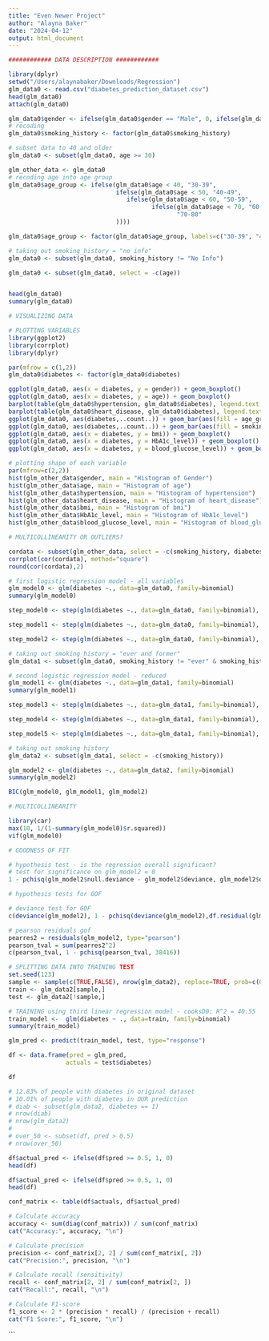 ```yaml
---
title: "Even Newer Project"
author: "Alayna Baker"
date: "2024-04-12"
output: html_document
---
```


```r

############ DATA DESCRIPTION ############

library(dplyr)
setwd("/Users/alaynabaker/Downloads/Regression")
glm_data0 <- read.csv("diabetes_prediction_dataset.csv")
head(glm_data0)
attach(glm_data0)

glm_data0$gender <- ifelse(glm_data0$gender == "Male", 0, ifelse(glm_data0$gender == "Female", 1, 2))
# recoding 
glm_data0$smoking_history <- factor(glm_data0$smoking_history)

# subset data to 40 and older
glm_data0 <- subset(glm_data0, age >= 30)

glm_other_data <- glm_data0
# recoding age into age group
glm_data0$age_group <- ifelse(glm_data0$age < 40, "30-39", 
                              ifelse(glm_data0$age < 50, "40-49", 
                                 ifelse(glm_data0$age < 60, "50-59",
                                        ifelse(glm_data0$age < 70, "60-69",
                                               "70-80"
                              ))))

glm_data0$age_group <- factor(glm_data0$age_group, labels=c("30-39", "40-49", "50-59", "60-69", "70+"))

# taking out smoking_history = "no info"
glm_data0 <- subset(glm_data0, smoking_history != "No Info")

glm_data0 <- subset(glm_data0, select = -c(age))


head(glm_data0)
summary(glm_data0)

```

```r
# VISUALIZING DATA 

# PLOTTING VARIABLES
library(ggplot2)
library(corrplot)
library(dplyr)

par(mfrow = c(1,2))
glm_data0$diabetes <- factor(glm_data0$diabetes)

ggplot(glm_data0, aes(x = diabetes, y = gender)) + geom_boxplot()
ggplot(glm_data0, aes(x = diabetes, y = age)) + geom_boxplot()
barplot(table(glm_data0$hypertension, glm_data0$diabetes), legend.text = TRUE, beside = TRUE, xlab = "Diabetes", ylab = "Count of Hypertension" )
barplot(table(glm_data0$heart_disease, glm_data0$diabetes), legend.text = TRUE, beside = TRUE, xlab = "Diabetes", ylab = "Count of Heart Disease" )
ggplot(glm_data0, aes(diabetes,..count..)) + geom_bar(aes(fill = age_group), position = "dodge")
ggplot(glm_data0, aes(diabetes,..count..)) + geom_bar(aes(fill = smoking_history), position = "dodge")
ggplot(glm_data0, aes(x = diabetes, y = bmi)) + geom_boxplot()
ggplot(glm_data0, aes(x = diabetes, y = HbA1c_level)) + geom_boxplot()
ggplot(glm_data0, aes(x = diabetes, y = blood_glucose_level)) + geom_boxplot()

# plotting shape of each variable 
par(mfrow=c(2,2))
hist(glm_other_data$gender, main = "Histogram of Gender")
hist(glm_other_data$age, main = "Histogram of age")
hist(glm_other_data$hypertension, main = "Histogram of hypertension")
hist(glm_other_data$heart_disease, main = "Histogram of heart_disease")
hist(glm_other_data$bmi, main = "Histogram of bmi")
hist(glm_other_data$HbA1c_level, main = "Histogram of HbA1c_level")
hist(glm_other_data$blood_glucose_level, main = "Histogram of blood_glucose_level")

```

```r
# MULTICOLLINEARITY OR OUTLIERS? 

cordata <- subset(glm_other_data, select = -c(smoking_history, diabetes))
corrplot(cor(cordata), method="square")
round(cor(cordata),2)
```

```r
# first logistic regression model - all variables
glm_model0 <- glm(diabetes ~., data=glm_data0, family=binomial)
summary(glm_model0)

step_model0 <- step(glm(diabetes ~., data=glm_data0, family=binomial), direction = "both")

step_model1 <- step(glm(diabetes ~., data=glm_data0, family=binomial), direction = "forward")

step_model2 <- step(glm(diabetes ~., data=glm_data0, family=binomial), direction = "backward")

# taking out smoking_history = "ever and former"
glm_data1 <- subset(glm_data0, smoking_history != "ever" & smoking_history != "former")

# second logistic regression model - reduced
glm_model1 <- glm(diabetes ~., data=glm_data1, family=binomial)
summary(glm_model1)

step_model3 <- step(glm(diabetes ~., data=glm_data1, family=binomial), direction = "both")

step_model4 <- step(glm(diabetes ~., data=glm_data1, family=binomial), direction = "forward")

step_model5 <- step(glm(diabetes ~., data=glm_data1, family=binomial), direction = "backward")

# taking out smoking history 
glm_data2 <- subset(glm_data1, select = -c(smoking_history))

glm_model2 <- glm(diabetes ~., data=glm_data2, family=binomial)
summary(glm_model2)

BIC(glm_model0, glm_model1, glm_model2)

# MULTICOLLINEARITY 

library(car)
max(10, 1/(1-summary(glm_model0)$r.squared))
vif(glm_model0)
```

```r
# GOODNESS OF FIT 

# hypothesis test - is the regression overall significant? 
# test for significance on glm_model2 = 0
1 - pchisq(glm_model2$null.deviance - glm_model2$deviance, glm_model2$df.null - glm_model2$df.residual)

# hypothesis tests for GOF 

# deviance test for GOF
c(deviance(glm_model2), 1 - pchisq(deviance(glm_model2),df.residual(glm_model2)))

# pearson residuals gof
pearres2 = residuals(glm_model2, type="pearson")
pearson_tval = sum(pearres2^2)
c(pearson_tval, 1 - pchisq(pearson_tval, 38416))
```

```r
# SPLITTING DATA INTO TRAINING TEST 
set.seed(123)
sample <- sample(c(TRUE,FALSE), nrow(glm_data2), replace=TRUE, prob=c(0.8, 0.2))
train <- glm_data2[sample,]
test <- glm_data2[!sample,]

# TRAINING using third linear regression model - cooksD0: R^2 = 40.55
train_model <-  glm(diabetes ~ ., data=train, family=binomial)
summary(train_model)

glm_pred <- predict(train_model, test, type="response")

df <- data.frame(pred = glm_pred,
                actuals = test$diabetes)

df

# 12.83% of people with diabetes in original dataset 
# 10.01% of people with diabetes in OUR prediction
# diab <- subset(glm_data2, diabetes == 1)
# nrow(diab)
# nrow(glm_data2)
# 
# over_50 <- subset(df, pred > 0.5)
# nrow(over_50)

df$actual_pred <- ifelse(df$pred >= 0.5, 1, 0)
head(df)
```

```r
df$actual_pred <- ifelse(df$pred >= 0.5, 1, 0)
head(df)

conf_matrix <- table(df$actuals, df$actual_pred)

# Calculate accuracy
accuracy <- sum(diag(conf_matrix)) / sum(conf_matrix)
cat("Accuracy:", accuracy, "\n")

# Calculate precision
precision <- conf_matrix[2, 2] / sum(conf_matrix[, 2])
cat("Precision:", precision, "\n")

# Calculate recall (sensitivity)
recall <- conf_matrix[2, 2] / sum(conf_matrix[2, ])
cat("Recall:", recall, "\n")

# Calculate F1-score
f1_score <- 2 * (precision * recall) / (precision + recall)
cat("F1 Score:", f1_score, "\n")
```









```
